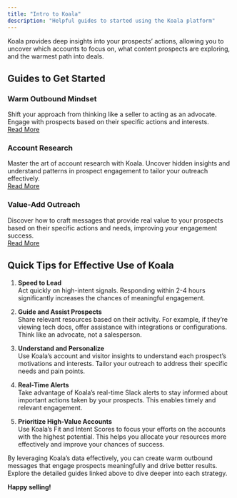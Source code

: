 ```yaml
---
title: "Intro to Koala"
description: "Helpful guides to started using the Koala platform"
---
```


Koala provides deep insights into your prospects’ actions, allowing you to uncover which accounts to focus on, what content prospects are exploring, and the warmest path into deals.

## Guides to Get Started

### Warm Outbound Mindset
Shift your approach from thinking like a seller to acting as an advocate. Engage with prospects based on their specific actions and interests.  
[Read More](https://getkoala.com/docs/rep-guides/warm-outbound-mindset)

### Account Research
Master the art of account research with Koala. Uncover hidden insights and understand patterns in prospect engagement to tailor your outreach effectively.  
[Read More](https://getkoala.com/docs/rep-guides/use-koala-for-research)

### Value-Add Outreach
Discover how to craft messages that provide real value to your prospects based on their specific actions and needs, improving your engagement success.  
[Read More](https://getkoala.com/docs/rep-guides/send-great-sales-messages)

## Quick Tips for Effective Use of Koala

1. **Speed to Lead**  
   Act quickly on high-intent signals. Responding within 2-4 hours significantly increases the chances of meaningful engagement.

2. **Guide and Assist Prospects**  
   Share relevant resources based on their activity. For example, if they’re viewing tech docs, offer assistance with integrations or configurations. Think like an advocate, not a salesperson.

3. **Understand and Personalize**  
   Use Koala’s account and visitor insights to understand each prospect’s motivations and interests. Tailor your outreach to address their specific needs and pain points.

4. **Real-Time Alerts**  
   Take advantage of Koala’s real-time Slack alerts to stay informed about important actions taken by your prospects. This enables timely and relevant engagement.

5. **Prioritize High-Value Accounts**  
   Use Koala’s Fit and Intent Scores to focus your efforts on the accounts with the highest potential. This helps you allocate your resources more effectively and improve your chances of success.

By leveraging Koala’s data effectively, you can create warm outbound messages that engage prospects meaningfully and drive better results. Explore the detailed guides linked above to dive deeper into each strategy.

**Happy selling!**